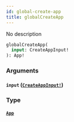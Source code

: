 ```yaml
---
id: global-create-app
title: globalCreateApp
---
```


No description

```graphql
globalCreateApp(
  input: CreateAppInput!
): App!

```

### Arguments

#### `input` ([`CreateAppInput!`](/docs/graphql/inputs/create-app-input))

### Type

#### [`App`](/docs/graphql/objects/app)
